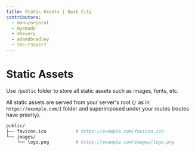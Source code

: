 ```yaml
---
title: Static Assets | Qwik City
contributors:
  - manucorporat
  - Oyemade
  - mhevery
  - adamdbradley
  - the-r3aper7
---
```


# Static Assets

Use `/public` folder to store all static assets such as images, fonts, etc.

All static assets are served from your server's root (`/` as in `https://example.com/`) folder and superimposed under your routes (routes have priority).

```bash
public/
├── favicon.ico           # https://example.com/favicon.ico
└── images/
    └── logo.png          # https://example.com/images/logo.png
```
